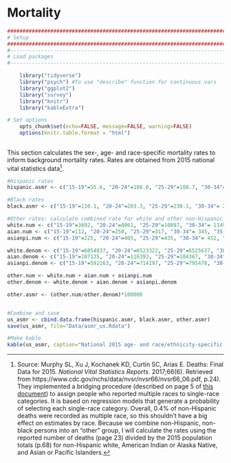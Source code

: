 # Mortality {#mortality}

```r
####################################################################################
# Setup
####################################################################################
#-----------------------------------------------------------------------------------
# Load packages
#-----------------------------------------------------------------------------------

    library("tidyverse")
    library("psych") #To use "describe" function for continuous vars
    library("ggplot2")
    library("survey")
    library("knitr")
    library("kableExtra")

# Set options
    opts_chunk$set(echo=FALSE, message=FALSE, warning=FALSE)
    options(knitr.table.format = "html") 
    
```

This section calculates the sex-, age- and race-specific mortality rates to inform background mortality rates. Rates are obtained from 2015 national vital statistics data^[Source: Murphy SL, Xu J, Kochanek KD, Curtin SC, Arias E. Deaths: Final Data for 2015. _National Vital Statistics Reports_. 2017;66(6). Retrieved from https://www.cdc.gov/nchs/data/nvsr/nvsr66/nvsr66_06.pdf, p.24). They implemented a bridging procedure (described on page 5 of [this document](ftp://ftp.cdc.gov/pub/Health_Statistics/NCHS/Datasets/NVSS/bridgepop/2015/documentation_bridge_postcenv2015.pdf)) to assign people who reported multiple races to single-race categories. It is based on regression models that generate a probability of selecting each single-race category. Overall, 0.4% of non-Hispanic deaths were recorded as multiple race, so this shouldn't have a big effect on estimates by race. Because we combine non-Hispanic, non-black persons into an "other" group, I will calculate the rates using the reported number of deaths (page 23) divided by the 2015 population totals (p.68) for non-Hispanic white, American Indian or Alaska Native, and Asian or Pacific Islanders.]. 

```r
#Hispanic rates
hispanic.asmr <- c("15-19"=55.6, "20-24"=108.0, "25-29"=108.7, "30-34"= 115.1, "35-39"=132.2, "40-44"=175.4, "45-49"=262.9, "50-54"=430.3, "55-59"=651.1)

#Black rates
black.asmr <- c("15-19"=110.1, "20-24"=203.3, "25-29"=230.1, "30-34"= 258.2, "35-39"=310.1, "40-44"=380.5, "45-49"=539.0, "50-54"=861.7, "55-59"=1347.6)

#Other rates: calculate combined rate for white and other non-Hispanic racial groups by taking number of deaths from table 2, p.23 and the the total population by age from table III page 68.
white.num <- c("15-19"=3692, "20-24"=8061, "25-29"=10097, "30-34"= 11499, "35-39"=12398, "40-44"=16039, "45-49"=25542, "50-54"=46369, "55-59"=69459)
aian.num <- c("15-19"=112, "20-24"=250, "25-29"=317, "30-34"= 345, "35-39"=370, "40-44"=439, "45-49"=609, "50-54"=812, "55-59"=995)
asianpi.num <- c("15-19"=225, "20-24"=405, "25-29"=435, "30-34"= 452, "35-39"=503, "40-44"=709, "45-49"=1032, "50-54"=1429, "55-59"=2067)

white.denom <- c("15-19"=6054837, "20-24"=6523322, "25-29"=6525637, "30-34"= 6323231, "35-39"=5920224, "40-44"=6022801, "45-49"=6609912, "50-54"=7489701, "55-59"=7603227)
aian.denom <- c("15-19"=107135, "20-24"=116393, "25-29"=104367, "30-34"= 90706, "35-39"=82072, "40-44"=78351, "45-49"=79484, "50-54"=86317, "55-59"=80087)
asianpi.denom <- c("15-19"=592163, "20-24"=714197, "25-29"=795478, "30-34"= 775530, "35-39"=712983, "40-44"=709691, "45-49"=628159, "50-54"=572473, "55-59"=511691)

other.num <- white.num + aian.num + asianpi.num
other.denom <- white.denom + aian.denom + asianpi.denom

other.asmr <- (other.num/other.denom)*100000


#Combine and save
us_asmr <- cbind.data.frame(hispanic.asmr, black.asmr, other.asmr)
save(us_asmr, file="Data/asmr_us.Rdata")

#Make kable
kable(us_asmr, caption="National 2015 age- and race/ethnicity-specific mortality rates for males (per 100,000)", align = c("c", "c", "c"), digits=c(1, 1, 1), col.names = c("Hispanic", "Black", "Other")) %>% kable_styling(full_width=F, position="center") %>% column_spec(1:4, width = "2cm")

```